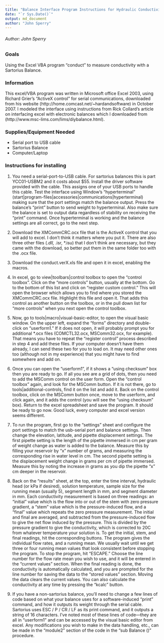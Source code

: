 ```yaml
---
title: "Balance Interface Program Instructions for Hydraulic Conductivity"
date: "`r Sys.Date()`"
output: md_document
author: "John Sperry"
---
```


###### Author: John Sperry

### Goals

Using the Excel VBA program "conduct" to measure conductivity with a Sartorius Balance.

### Information

This excel/VBA program was written in Microsoft office Excel 2003, using Richard Grier's "ActiveX control" for serial communications, downloaded from his website (http://home.comcast.net/~hardandsoftware) in October 2007. I modeled the interface using instructions from Rick Collard's article on interfacing excel with electronic balances which I downloaded from (http://www.msc-lims.com/lims/diybalance.html).

### Supplies/Equipment Needed

* Serial port to USB cable
* Sartorius Balance
* Computer/Laptop  


### Instructions for installing


1. You need a serial-port-to-USB cable. For sartorius balances this is part YCC01-USBM2 and it costs about $55. Install the driver software provided with the cable. This assigns one of your USB ports to handle this cable. Test the interface using Window's "hyperterminal" (start|program-files|accessories|communications|hyperterminal) making sure that the port settings match the balance output. Press the balance's "print" button to send weight to hyperterminal. Also make sure the balance is set to output data regardless of stability on receiving the "print" command. Once hyperterminal is working and the balance settings are all correct, go to the next step.  

2. Download the XMCommCRC.ocx  file that is the ActiveX control that you will add to excel. I don't think it matters where you put it. There are also three other files (*.dll, *.isr, *.isu) that I don't think are necessary, but they came with the download, so better put them in the same folder too with the .ocx file.  

3. Download the conduct.verX.xls file and open it in excel, enabling the macros.  

4. In excel, go to view|toolbars|control toolbox to open the "control toolbox". Click on the "more controls" button, usually at the bottom. Go to the bottom of this list and click on "register custom control." This will open the browser which allows you to find where you stored the XMCommCRC.ocx file. Highlight this file and open it. That adds this control as another button on the toolbox, or in the pull down list for "more controls" when you next open the control toolbox.  

5. Now, go to tools|macro|visual-basic-editor, to open the visual basic window. On the upper left, expand the "forms" directory and double-click on "userform1." If it does not open, it will probably prompt you for additional *.ocx files (COMCTL32.ocx, MSComm32.ocx, for example).  That means you have to repeat the "register control" process described in step 4 and add these files. If your computer doesn't have them already, I can send these two for you to load on. It may need other ones too (although not in my experience) that you might have to find somewhere and add on.  

6. Once you can open the "userform1", if it shows a "using checksum" box then you are ready to go. If all you see are a grid of dots, then you need to add the MSComm control on the user form. Open the "control toolbox" again, and look for the MSComm button. If it is not there, go to tools|additional-controls, find it on the list and add it. Back on the control toolbox, click on the MSComm button once, move to the userform, and click again, and it adds the control (you will see the "using checksum" box). Return to the excel spreadsheet and save the program. It should be ready to go now. Good luck, every computer and excel version seems different.  

6. To run the program, first go to the "settings" sheet and configure the port settings to match the usb-serial port and balance settings. Then change the elevation, latitude, and pipette displacement settings. The first pipette setting is the length of the pipette immersed in cm per gram of weight change as water is added to the balance. Measure this by filling your reservoir by "x" number of grams, and measuring the corresponding rise in water level in cm. The second pipette setting is the displacement weight change in grams per cm of pipette immersed. Measure this by noting the increase in grams as  you dip the pipette "x" cm deeper in the reservoir.  

7. Back on the "results" sheet, at the top, enter the time interval, hydraulic head (or kPa if desired), solution temperature,  sample size for the running mean (usually 5), segment length in mm, and segment diameter in mm. Each conductivity measurement is based on three readings: an "initial" value which is the flow into or out of the stem with zero pressure gradient, a "stem" value which is the pressure-induced flow, and a "final" value which repeats the zero pressure measurement. The initial and final are averaged, and subtracted from the pressure-induced flow to give the net flow induced by the pressure. This is divided by the pressure gradient to give the conductivity, which is corrected to 20C from whatever temperature your solution is. To get the initial, stem, and final readings, hit the corresponding buttons. The program gives the individual flow rates, and a running mean. We usually wait until we get three or four running mean values that look consistent before stopping the program. To stop the program, hit "ESCAPE." Choose the line number for the flow rate mean you wish to use, and it will be entered in the "current values" section. When the final reading is done, the conductivity is automatically calculated, and you are prompted for the line number for saving the data to the "stored values" section. Moving the data clears the current values. You can also calculate the conductivity at any time by pressing the "kcalc" button.   

8. If you have a non-sartorius balance, you'll need to change a few lines of code based on what your balance uses for a software-induced "print" command, and how it outputs its weight through the serial cable. Sartorius uses ESC / P / CR / LF as its print command, and it outputs a string of 16 characters.  I've noted most of these lines of code—they are all in "userform1" and can be accessed by the visual basic editor from excel. Any modifications you wish to make in the data handling, etc., can be made in the "module2" section of the code in the "sub Balance ()" procedure.  
